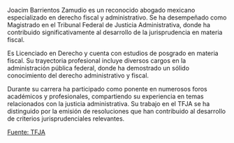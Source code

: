 Joacim Barrientos Zamudio es un reconocido abogado mexicano especializado en derecho fiscal y administrativo. Se ha desempeñado como Magistrado en el Tribunal Federal de Justicia Administrativa, donde ha contribuido significativamente al desarrollo de la jurisprudencia en materia fiscal.

Es Licenciado en Derecho y cuenta con estudios de posgrado en materia fiscal. Su trayectoria profesional incluye diversos cargos en la administración pública federal, donde ha demostrado un sólido conocimiento del derecho administrativo y fiscal.

Durante su carrera ha participado como ponente en numerosos foros académicos y profesionales, compartiendo su experiencia en temas relacionados con la justicia administrativa. Su trabajo en el TFJA se ha distinguido por la emisión de resoluciones que han contribuido al desarrollo de criterios jurisprudenciales relevantes.

[Fuente: TFJA][tfja]

[tfja]: https://www.tfja.gob.mx

